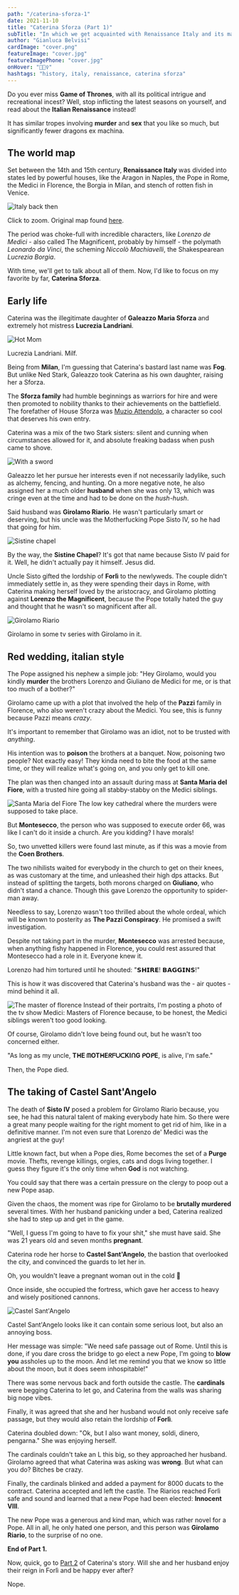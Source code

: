 ```yaml
---
path: "/caterina-sforza-1"
date: 2021-11-10
title: "Caterina Sforza (Part 1)"
subTitle: "In which we get acquainted with Renaissance Italy and its major players"
author: "Gianluca Belvisi"
cardImage: "cover.png"
featureImage: "cover.jpg"
featureImagePhone: "cover.jpg"
onHover: "👰🏼‍♀️"
hashtags: "history, italy, renaissance, caterina sforza"
---
```


Do you ever miss **Game of Thrones**, with all its political intrigue and recreational incest? Well, stop inflicting the latest seasons on yourself, and read about the **Italian Renaissance** instead!

It has similar tropes involving **murder** and **sex** that you like so much, but significantly fewer dragons ex machina.

## The world map

Set between the 14th and 15th century, **Renaissance Italy** was divided into states led by powerful houses, like the Aragon in Naples, the Pope in Rome, the Medici in Florence, the Borgia in Milan, and stench of rotten fish in Venice.

![Italy back then](map.jpg)

<FigureLabel>
    Click to zoom. Original map found <a href="https://i.redd.it/pmxtfnf176f51.jpg">here</a>.
</FigureLabel>

The period was choke-full with incredible characters, like *Lorenzo de Medici* - also called The Magnificent, probably by himself - the polymath *Leonardo da Vinci*, the scheming *Niccolò Machiavelli*, the Shakespearean *Lucrezia Borgia*.

With time, we'll get to talk about all of them. Now, I'd like to focus on my favorite by far, **Caterina Sforza**.

## Early life

Caterina was the illegitimate daughter of **Galeazzo Maria Sforza** and extremely hot mistress **Lucrezia Landriani**.

![Hot Mom](hotmom.jpg)

<FigureLabel>
    Lucrezia Landriani. Milf.
</FigureLabel>

Being from **Milan**, I'm guessing that Caterina's bastard last name was **Fog**. But unlike Ned Stark, Galeazzo took Caterina as his own daughter, raising her a Sforza.

The **Sforza family** had humble beginnings as warriors for hire and were then promoted to nobility thanks to their achievements on the battlefield. The forefather of House Sforza was [Muzio Attendolo](https://en.wikipedia.org/wiki/Muzio_Attendolo_Sforza), a character so cool that deserves his own entry.

Caterina was a mix of the two Stark sisters: silent and cunning when circumstances allowed for it, and absolute freaking badass when push came to shove.

![With a sword](with_sword.jpg)

Galeazzo let her pursue her interests even if not necessarily ladylike, such as alchemy, fencing, and hunting. On a more negative note, he also assigned her a much older **husband** when she was only 13, which was cringe even at the time and had to be done on the *hush-hush*.

Said husband was **Girolamo Riario**. He wasn't particularly smart or deserving, but his uncle was the Motherfucking Pope Sisto IV, so he had that going for him.

![Sistine chapel](sistine.jpg)

<FigureLabel>
    By the way, the <strong>Sistine Chapel</strong>? It's got that name because Sisto IV paid for it. Well, he didn't actually pay it himself. Jesus did.
</FigureLabel>

Uncle Sisto gifted the lordship of **Forlì** to the newlyweds. The couple didn't immediately settle in, as they were spending their days in Rome, with Caterina making herself loved by the aristocracy, and Girolamo plotting against **Lorenzo the Magnificent**, because the Pope totally hated the guy and thought that he wasn't so magnificent after all.

![Girolamo Riario](girolamo.jpg)

<FigureLabel>
    Girolamo in some tv series with Girolamo in it.
</FigureLabel>

## Red wedding, italian style

The Pope assigned his nephew a simple job: "Hey Girolamo, would you kindly **murder** the brothers Lorenzo and Giuliano de Medici for me, or is that too much of a bother?"

Girolamo came up with a plot that involved the help of the **Pazzi** family in Florence, who also weren't crazy about the Medici. You see, this is funny because Pazzi means *crazy*.

It's important to remember that Girolamo was an idiot, not to be trusted with *anything*.

His intention was to **poison** the brothers at a banquet. Now, poisoning two people? Not exactly easy! They kinda need to bite the food at the same time, or they will realize what's going on, and you only get to kill one.

The plan was then changed into an assault during mass at **Santa Maria del Fiore**, with a trusted hire going all stabby-stabby on the Medici siblings.

![Santa Maria del Fiore](smaria.jpg)
<FigureLabel>
    The low key cathedral where the murders were supposed to take place.
</FigureLabel>

But **Montesecco**, the person who was supposed to execute order 66, was like I can't do it inside a church. Are you kidding? I have morals!

So, two unvetted killers were found last minute, as if this was a movie from the **Coen Brothers**.

The two nihilists waited for everybody in the church to get on their knees, as was customary at the time, and unleashed their high dps attacks. But instead of splitting the targets, both morons charged on **Giuliano**, who didn't stand a chance. Though this gave Lorenzo the opportunity to spider-man away.

Needless to say, Lorenzo wasn't too thrilled about the whole ordeal, which will be known to posterity as **The Pazzi Conspiracy**. He promised a swift investigation.

Despite not taking part in the murder, **Montesecco** was arrested because, when anything fishy happened in Florence, you could rest assured that Montesecco had a role in it. Everyone knew it.

Lorenzo had him tortured until he shouted: "𝗦𝗛𝗜𝗥𝗘! 𝗕𝗔𝗚𝗚𝗜𝗡𝗦!"

This is how it was discovered that Caterina's husband was the - air quotes - mind behind it all.

![The master of florence](masters_of_florence.jpg)
<FigureLabel>
    Instead of their portraits, I'm posting a photo of the tv show Medici: Masters of Florence because, to be honest, the Medici siblings weren't too good looking.
</FigureLabel>

Of course, Girolamo didn't love being found out, but he wasn't too concerned either.

"As long as my uncle, **TᕼE ᗰOTᕼEᖇᖴᑌᑕKIᑎG ᑭOᑭE**, is alive, I'm safe."

Then, the Pope died.

## The taking of Castel Sant'Angelo

The death of **Sisto IV** posed a problem for Girolamo Riario because, you see, he had this natural talent of making everybody hate him. So there were a great many people waiting for the right moment to get rid of him, like in a definitive manner. I'm not even sure that Lorenzo de' Medici was the angriest at the guy!

Little known fact, but when a Pope dies, Rome becomes the set of a **Purge** movie. Thefts, revenge killings, orgies, cats and dogs living together. I guess they figure it's the only time when **God** is not watching.

You could say that there was a certain pressure on the clergy to poop out a new Pope asap.

Given the chaos, the moment was ripe for Girolamo to be **brutally murdered** several times. With her husband panicking under a bed, Caterina realized she had to step up and get in the game.

"Well, I guess I'm going to have to fix your shit," she must have said. She was 21 years old and seven months **pregnant**.

Caterina rode her horse to **Castel Sant'Angelo**, the bastion that overlooked the city, and convinced the guards to let her in.

<Dialogue>
    Oh, you wouldn't leave a pregnant woman out in the cold 🥺
</Dialogue>

Once inside, she occupied the fortress, which gave her access to heavy and wisely positioned cannons.

![Castel Sant'Angelo](castel.jpg)

<FigureLabel>
    Castel Sant'Angelo looks like it can contain some serious loot, but also an annoying boss.
</FigureLabel>

Her message was simple: "We need safe passage out of Rome. Until this is done, if you dare cross the bridge to go elect a new Pope, I'm going to **blow you** assholes up to the moon. And let me remind you that we know so little about the moon, but it does seem inhospitable!"

There was some nervous back and forth outside the castle. The **cardinals** were begging Caterina to let go, and Caterina from the walls was sharing big nope vibes.

Finally, it was agreed that she and her husband would not only receive safe passage, but they would also retain the lordship of **Forlì**.

Caterina doubled down: "Ok, but I also want money, soldi, dinero, pengarna." She was enjoying herself.

The cardinals couldn't take an L this big, so they approached her husband. Girolamo agreed that what Caterina was asking was **wrong**. But what can you do? Bitches be crazy.

<ResponsiveEmbed src="https://giphy.com/embed/OjXdclxJmH9VzpcaYm" aspectRatio="1:1" />

Finally, the cardinals blinked and added a payment for 8000 ducats to the contract. Caterina accepted and left the castle. The Riarios reached Forlì safe and sound and learned that a new Pope had been elected: **Innocent VIII**.

The new Pope was a generous and kind man, which was rather novel for a Pope. All in all, he only hated one person, and this person was **Girolamo Riario**, to the surprise of no one.

**End of Part 1.**

Now, quick, go to [Part 2](/caterina-sforza-2) of Caterina's story. Will she and her husband enjoy their reign in Forlì and be happy ever after?

<Spoiler>
    Nope.
</Spoiler>
